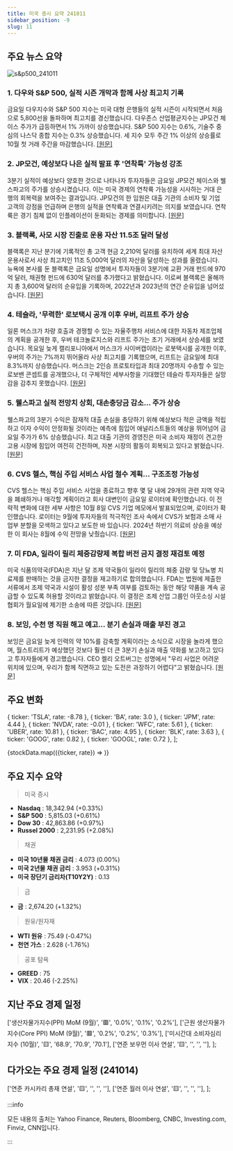 ```yaml
---
title: 미국 증시 요약 241011
sidebar_position: -9
slug: 11
---
```


## 주요 뉴스 요약

![s&p500_241011](/map/241011.png)

### 1. **다우와 S&P 500, 실적 시즌 개막과 함께 사상 최고치 기록**

금요일 다우지수와 S&P 500 지수는 미국 대형 은행들의 실적 시즌이 시작되면서 처음으로 5,800선을 돌파하며 최고치를 경신했습니다. 다우존스 산업평균지수는 JP모건 체이스 주가가 급등하면서 1% 가까이 상승했습니다. S&P 500 지수는 0.6%, 기술주 중심의 나스닥 종합 지수는 0.3% 상승했습니다. 세 지수 모두 주간 1% 이상의 상승률로 10월 첫 거래 주간을 마감했습니다. [[원문]](https://finance.yahoo.com/news/live/stock-market-today-dow-and-sp-500-notch-record-highs-as-earnings-season-kicks-off-200036434.html)

### 2. **JP모건, 예상보다 나은 실적 발표 후 '연착륙' 가능성 강조**

3분기 실적이 예상보다 양호한 것으로 나타나자 투자자들은 금요일 JP모건 체이스와 웰스파고의 주가를 상승시켰습니다. 이는 미국 경제의 연착륙 가능성을 시사하는 거대 은행의 회복력을 보여주는 결과입니다. JP모건의 한 임원은 대출 기관의 소비자 및 기업 고객의 강점을 언급하며 은행의 실적을 연착륙과 연결시키려는 의지를 보였습니다. 연착륙은 경기 침체 없이 인플레이션이 둔화되는 경제를 의미합니다. [[원문]](https://finance.yahoo.com/news/jpmorgan-touts-soft-landing-possibility-after-better-than-feared-earnings-112411192.html)

### 3. **블랙록, 사모 시장 진출로 운용 자산 11.5조 달러 달성**

블랙록은 지난 분기에 기록적인 총 고객 현금 2,210억 달러를 유치하여 세계 최대 자산 운용사로서 사상 최고치인 11조 5,000억 달러의 자산을 달성하는 성과를 올렸습니다. 뉴욕에 본사를 둔 블랙록은 금요일 성명에서 투자자들이 3분기에 교환 거래 펀드에 970억 달러, 채권형 펀드에 630억 달러를 추가했다고 밝혔습니다. 이로써 블랙록은 올해까지 총 3,600억 달러의 순유입을 기록하며, 2022년과 2023년의 연간 순유입을 넘어섰습니다. [[원문]](https://finance.yahoo.com/news/blackrock-hits-11-5-trillion-100033995.html)

### 4. **테슬라, '무력한' 로보택시 공개 이후 우버, 리프트 주가 상승**

일론 머스크가 차량 호출과 경쟁할 수 있는 자율주행차 서비스에 대한 자동차 제조업체의 계획을 공개한 후, 우버 테크놀로지스와 리프트 주가는 초기 거래에서 상승세를 보였습니다. 목요일 늦게 캘리포니아에서 머스크가 사이버캡이라는 로봇택시를 공개한 이후, 우버의 주가는 7%까지 뛰어올라 사상 최고치를 기록했으며, 리프트는 금요일에 최대 8.3%까지 상승했습니다. 머스크는 2인승 프로토타입과 최대 20명까지 수송할 수 있는 로보밴 콘셉트를 공개했으나, 더 구체적인 세부사항을 기대했던 테슬라 투자자들은 실망감을 감추지 못했습니다. [[원문]](https://finance.yahoo.com/news/uber-lyft-shares-jump-tesla-102616223.html)

### 5. **웰스파고 실적 전망치 상회, 대손충당금 감소... 주가 상승**

웰스파고의 3분기 수익은 잠재적 대출 손실을 충당하기 위해 예상보다 적은 금액을 적립하고 이자 수익이 안정화될 것이라는 예측에 힘입어 애널리스트들의 예상을 뛰어넘어 금요일 주가가 6% 상승했습니다. 최고 대출 기관의 경영진은 미국 소비자 재정이 견고한 고용 시장에 힘입어 여전히 건전하며, 자본 시장의 활동이 회복되고 있다고 밝혔습니다. [[원문]](https://www.reuters.com/business/finance/wells-fargos-profit-falls-lower-interest-income-2024-10-11/)

### 6. **CVS 헬스, 핵심 주입 서비스 사업 철수 계획... 구조조정 가능성**

CVS 헬스는 핵심 주입 서비스 사업을 종료하고 향후 몇 달 내에 29개의 관련 지역 약국을 폐쇄하거나 매각할 계획이라고 회사 대변인이 금요일 로이터에 확인했습니다. 이 전략적 변화에 대한 세부 사항은 10월 8일 CVS 기업 메모에서 발표되었으며, 로이터가 확인했습니다. 로이터는 9월에 투자자들의 적극적인 조사 속에서 CVS가 보험과 소매 사업부 분할을 모색하고 있다고 보도한 바 있습니다. 2024년 하반기 의료비 상승을 예상한 이 회사는 8월에 수익 전망을 낮췄습니다. [[원문]](https://www.reuters.com/business/healthcare-pharmaceuticals/cvs-exit-core-infusions-services-business-job-cuts-possible-2024-10-11/)

### 7. **미 FDA, 일라이 릴리 체중감량제 복합 버전 금지 결정 재검토 예정**

미국 식품의약국(FDA)은 지난 달 조제 약국들이 일라이 릴리의 체중 감량 및 당뇨병 치료제를 판매하는 것을 금지한 결정을 재고하기로 합의했습니다. FDA는 법원에 제출한 서류에서 조제 약국과 시설이 활성 성분 부족 여부를 검토하는 동안 해당 약품을 계속 공급할 수 있도록 허용할 것이라고 밝혔습니다. 이 결정은 조제 산업 그룹인 아웃소싱 시설 협회가 월요일에 제기한 소송에 따른 것입니다. [[원문]](https://www.reuters.com/business/healthcare-pharmaceuticals/fda-reconsider-decision-barring-compounded-versions-lilly-weight-loss-drug-2024-10-11/)

### 8. **보잉, 수천 명 직원 해고 예고... 분기 손실과 매출 부진 경고**

보잉은 금요일 늦게 인력의 약 10%를 감축할 계획이라는 소식으로 시장을 놀라게 했으며, 월스트리트가 예상했던 것보다 훨씬 더 큰 3분기 손실과 매출 약화를 보고하고 있다고 투자자들에게 경고했습니다. CEO 켈리 오트버그는 성명에서 "우리 사업은 어려운 위치에 있으며, 우리가 함께 직면하고 있는 도전은 과장하기 어렵다"고 밝혔습니다. [[원문]](https://www.marketwatch.com/story/boeing-to-lay-off-thousands-of-employees-warns-of-quarterly-loss-and-dwindling-sales-3005547a?mod=home-page)

## 주요 변화

  { ticker: 'TSLA', rate: -8.78 },
  { ticker: 'BA', rate: 3.0 },
  { ticker: 'JPM', rate: 4.44 },
  { ticker: 'NVDA', rate: -0.01 },
  { ticker: 'WFC', rate: 5.61 },
  { ticker: 'UBER', rate: 10.81 },
  { ticker: 'BAC', rate: 4.95 },
  { ticker: 'BLK', rate: 3.63 },
  { ticker: 'GOOG', rate: 0.82 },
  { ticker: 'GOOGL', rate: 0.72 },
];

{stockData.map(({ticker, rate}) => <StockCardMini key={ticker} ticker={ticker} rate={rate}></StockCardMini>)}

## 주요 지수 요약

> 미국 증시

- **Nasdaq** : 18,342.94 (+0.33%)
- **S&P 500** : 5,815.03 (+0.61%)
- **Dow 30** : 42,863.86 (+0.97%)
- **Russel 2000** : 2,231.95 (+2.08%)

> 채권

- **미국 10년물 채권 금리** : 4.073 (0.00%)
- **미국 2년물 채권 금리** : 3.953 (+0.31%)
- **미국 장단기 금리차(T10Y2Y)** : 0.13

> 금

- **금** : 2,674.20 (+1.32%)

> 원유/원자재

- **WTI 원유** : 75.49 (-0.47%)
- **천연 가스** : 2.628 (-1.76%)

> 공포 탐욕

- **GREED** : 75
- **VIX** : 20.46 (-2.25%)

## 지난 주요 경제 일정

  ['생산자물가지수(PPI) MoM (9월)', '🟥', '0.0%', '0.1%', '0.2%'],
  ['근원 생산자물가지수(Core PPI) MoM (9월)', '🟥', '0.2%', '0.2%', '0.3%'],
  ['미시간대 소비자심리지수 (10월)', '🟨', '68.9', '70.9', '70.1'],
  ['연준 보우먼 이사 연설', '🟨', '', '', ''],
];

<EconomicCalendar data={eventsData} />

## 다가오는 주요 경제 일정 (241014)

  ['연준 카시카리 총재 연설', '🟨', '', '', ''],
  ['연준 월러 이사 연설', '🟨', '', '', ''],
];

<EconomicCalendar data={nextEventsData} />

:::info

모든 내용의 출처는 Yahoo Finance, Reuters, Bloomberg, CNBC, Investing.com, Finviz, CNN입니다.

:::
